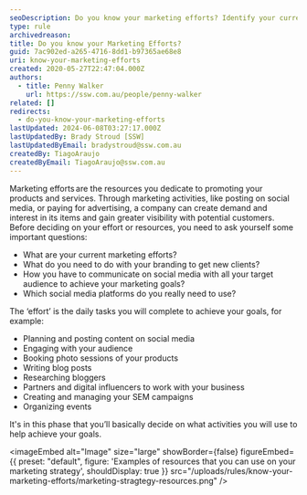 ```yaml
---
seoDescription: Do you know your marketing efforts? Identify your current marketing activities and determine what's working and what's not to optimize your strategy.
type: rule
archivedreason:
title: Do you know your Marketing Efforts?
guid: 7ac902ed-a265-4716-8dd1-b97365ae68e8
uri: know-your-marketing-efforts
created: 2020-05-27T22:47:04.000Z
authors:
  - title: Penny Walker
    url: https://ssw.com.au/people/penny-walker
related: []
redirects:
  - do-you-know-your-marketing-efforts
lastUpdated: 2024-06-08T03:27:17.000Z
lastUpdatedBy: Brady Stroud [SSW]
lastUpdatedByEmail: bradystroud@ssw.com.au
createdBy: TiagoAraujo
createdByEmail: TiagoAraujo@ssw.com.au
---
```


Marketing efforts are the resources you dedicate to promoting your products and services. Through marketing activities, like posting on social media, or paying for advertising, a company can create demand and interest in its items and gain greater visibility with potential customers.
Before deciding on your effort or resources, you need to ask yourself some important questions:

- What are your current marketing efforts?
- What do you need to do with your branding to get new clients?
- How you have to communicate on social media with all your target audience to achieve your marketing goals?
- Which social media platforms do you really need to use?

The ‘effort’ is the daily tasks you will complete to achieve your goals, for example:

- Planning and posting content on social media
- Engaging with your audience
- Booking photo sessions of your products
- Writing blog posts
- Researching bloggers
- Partners and digital influencers to work with your business
- Creating and managing your SEM campaigns
- Organizing events

It's in this phase that you’ll basically decide on what activities you will use to help achieve your goals.


<imageEmbed
  alt="Image"
  size="large"
  showBorder={false}
  figureEmbed={{
    preset: "default",
    figure: 'Examples of resources that you can use on your marketing strategy',
    shouldDisplay: true
  }}
  src="/uploads/rules/know-your-marketing-efforts/marketing-stragtegy-resources.png"
/>

